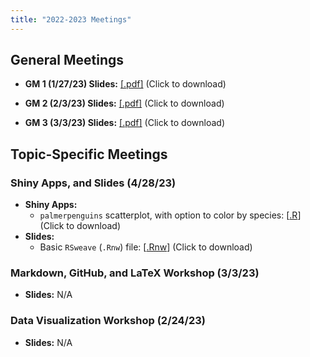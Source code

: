 ```yaml
---
title: "2022-2023 Meetings"
---
```



## General Meetings

- **GM 1 (1/27/23) Slides:** <a href="../Files/GM_22_23/1_27.pdf" target="_blank">[.pdf]</a> (Click to download)

- **GM 2 (2/3/23) Slides:** <a href="../Files/GM_22_23/2_3.pdf" target="_blank">[.pdf]</a> (Click to download)

- **GM 3 (3/3/23) Slides:** <a href="../Files/GM_22_23/3_3.pdf" target="_blank">[.pdf]</a> (Click to download)


## Topic-Specific Meetings

### Shiny Apps, and Slides (4/28/23)

- **Shiny Apps:**
    - `palmerpenguins` scatterplot, with option to color by species: [<a href="../Files/Shiny_and_Slides/p_penguins.R" download="p_penguins.R">.R</a>] (Click to download)
    
- **Slides:**
    - Basic `RSweave` (`.Rnw`) file: [<a href="../Files/Shiny_and_Slides/slides.Rnw" download="slides.Rnw">.Rnw</a>] (Click to download)
    
    
### Markdown, GitHub, and LaTeX Workshop (3/3/23)

- **Slides:** N/A
    

### Data Visualization Workshop (2/24/23)

- **Slides:** N/A
